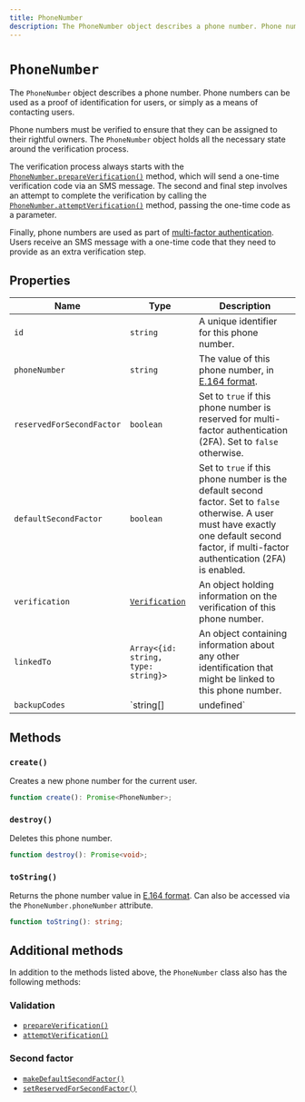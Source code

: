 ---
title: PhoneNumber
description: The PhoneNumber object describes a phone number. Phone numbers can be used as a proof of identification for users, or simply as a means of contacting users.
---

# `PhoneNumber`

The `PhoneNumber` object describes a phone number. Phone numbers can be used as a proof of identification for users, or simply as a means of contacting users.

Phone numbers must be verified to ensure that they can be assigned to their rightful owners. The `PhoneNumber` object holds all the necessary state around the verification process.

The verification process always starts with the [`PhoneNumber.prepareVerification()`](/docs/references/javascript/phone-number/verification#prepare-verification) method, which will send a one-time verification code via an SMS message. The second and final step involves an attempt to complete the verification by calling the [`PhoneNumber.attemptVerification()`](/docs/references/javascript/phone-number/verification#attempt-verification) method, passing the one-time code as a parameter.

Finally, phone numbers are used as part of [multi-factor authentication](/docs/custom-flows/mfa). Users receive an SMS message with a one-time code that they need to provide as an extra verification step.

## Properties

| Name | Type | Description |
| --- | --- | --- |
| `id` | `string` | A unique identifier for this phone number. |
| `phoneNumber` | `string` | The value of this phone number, in [E.164 format](https://en.wikipedia.org/wiki/E.164). |
| `reservedForSecondFactor` | `boolean` | Set to `true` if this phone number is reserved for multi-factor authentication (2FA). Set to `false` otherwise. |
| `defaultSecondFactor` | `boolean` | Set to `true` if this phone number is the default second factor. Set to `false` otherwise. A user must have exactly one default second factor, if multi-factor authentication (2FA) is enabled. |
| `verification` | [`Verification`](/docs/references/javascript/verification) | An object holding information on the verification of this phone number. |
| `linkedTo` | `Array<{id: string, type: string}>` | An object containing information about any other identification that might be linked to this phone number. |
| `backupCodes` | `string[] | undefined` | A list of backup codes in case of lost phone number access. |

## Methods

### `create()`

Creates a new phone number for the current user.

```typescript
function create(): Promise<PhoneNumber>;
```

### `destroy()`

Deletes this phone number.

```typescript
function destroy(): Promise<void>;
```

### `toString()`

Returns the phone number value in [E.164 format](https://en.wikipedia.org/wiki/E.164). Can also be accessed via the `PhoneNumber.phoneNumber` attribute.

```typescript
function toString(): string;
```

## Additional methods

In addition to the methods listed above, the `PhoneNumber` class also has the following methods:

### Validation

- [`prepareVerification()`](/docs/references/javascript/phone-number/verification#prepare-verification)
- [`attemptVerification()`](/docs/references/javascript/phone-number/verification#attempt-verification)

### Second factor

- [`makeDefaultSecondFactor()`](/docs/references/javascript/phone-number/second-factor#make-default-second-factor)
- [`setReservedForSecondFactor()`](/docs/references/javascript/phone-number/second-factor#set-reserved-for-second-factor)
